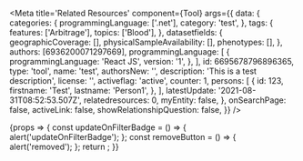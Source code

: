 
<Meta
	title='Related Resources'
	component={Tool}
	args={{
		data: {
			categories: {
				programmingLanguage: ['.net'],
				category: 'test',
			},
			tags: {
				features: ['Arbitrage'],
				topics: ['Blood'],
			},
			datasetfields: {
				geographicCoverage: [],
				physicalSampleAvailability: [],
				phenotypes: [],
			},
			authors: [6936200071297669],
			programmingLanguage: [
				{
					programmingLanguage: 'React JS',
					version: '1',
				},
			],
			id: 6695678796896365,
			type: 'tool',
			name: 'test',
			authorsNew: '',
			description: 'This is a test description',
			license: '',
			activeflag: 'active',
			counter: 1,
			persons: [
				{
					id: 123,
					firstname: 'Test',
					lastname: 'Person1',
				},
			],
			latestUpdate: '2021-08-31T08:52:53.507Z',
			relatedresources: 0,
			myEntity: false,
		},
		onSearchPage: false,
		activeLink: false,
		showRelationshipQuestion: false,
	}}
/>

<Canvas>
	<Story name='Tool'>
		{props => {
			const updateOnFilterBadge = () => {
				alert('updateOnFilterBadge');
			};
			const removeButton = () => {
				alert('removed');
			};
			return <Tool {...props} updateOnFilterBadge={updateOnFilterBadge} removeButton={removeButton} />;
		}}
	</Story>
</Canvas>
